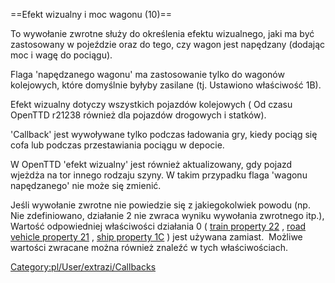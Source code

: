 <noinclude>{{pl/Development/NewGRF/inne strony|en=newgrf-specs.tt-wiki.net/wiki/Callback:_Visual_effect_and_wagon_power|pl=pl/Development/NewGRF/NFO Specs/Callback/Visual effect and wagon power}}
</noinclude>==<span id="Visual_effect_and_wagon_power_(10)"></span><span title="Visual effect and wagon power (10)" id="Visual_effect_and_wagon_power_.2810.29">Efekt wizualny i moc wagonu (10)</span>==
{{pl/Development/NewGRF/NFO Specs/Callback|features=pociągi, pojazdy drogowe, statki|purchase=nie|result=wybrany efekt|fail=właściwości domyślne}}


To wywołanie zwrotne służy do określenia efektu wizualnego, jaki ma być zastosowany w pojeździe oraz do tego, czy wagon jest napędzany (dodając moc i wagę do pociągu).

Flaga <span title='powered wagon'>'napędzanego wagonu'</span> ma zastosowanie tylko do wagonów kolejowych, które domyślnie byłyby zasilane (tj. Ustawiono właściwość 1B).

Efekt wizualny dotyczy wszystkich pojazdów kolejowych ( {{pl/Development/NewGRF/ottd|1.1|r21238}} Od czasu OpenTTD r21238 również dla pojazdów drogowych i statków).

<span title='Wywołanie zwrotne'>'Callback'</span> jest wywoływane tylko podczas ładowania gry, kiedy pociąg się cofa lub podczas przestawiania pociągu w depocie.

{{pl/Development/NewGRF/ottd| }} W OpenTTD <span title='visual effect'>'efekt wizualny'</span> jest również aktualizowany, gdy pojazd wjeżdża na tor innego rodzaju szyny. W takim przypadku flaga 'wagonu napędzanego' nie może się zmienić.

Jeśli wywołanie zwrotne nie powiedzie się z jakiegokolwiek powodu (np. Nie zdefiniowano, działanie 2 nie zwraca wyniku wywołania zwrotnego itp.), Wartość odpowiedniej właściwości działania 0 ( [[pl/Development/NewGRF/NFO Specs/Action0/Vehicles/Trains#visual-effects-and-wagon-power-22|train property 22]] , [[pl/Development/NewGRF/NFO Specs/Action0/Vehicles/RoadVehicles#visual-effect-21|road vehicle property 21]] , [[pl/Development/NewGRF/NFO Specs/Action0/Vehicles/Ships#visual-effect-1c|ship property 1C]] ) jest używana zamiast. &nbsp;Możliwe wartości zwracane można również znaleźć w tych właściwościach.
<!--[[Category:Callbacks]]-->[[Category:pl/User/extrazi/Callbacks]]